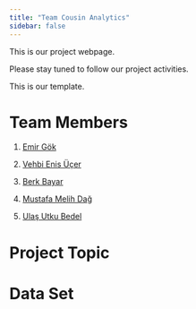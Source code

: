 ```yaml
---
title: "Team Cousin Analytics"
sidebar: false 
---
```


This is our project webpage.

Please stay tuned to follow our project activities.

This is our template.

# Team Members

1.  [Emir Gök](https://emu-hacettepe-analytics.github.io/emu430-fall2024-emirrgok/)

2.  [Vehbi Enis Üçer](https://emu-hacettepe-analytics.github.io/emu430-fall2024-enisucer/)

3.  [Berk Bayar](https://emu-hacettepe-analytics.github.io/emu430-fall2024-berkbyr/)

4.  [Mustafa Melih Dağ](https://emu-hacettepe-analytics.github.io/emu430-fall2024-melihdag1/)

5.  [Ulaş Utku Bedel](https://emu-hacettepe-analytics.github.io/emu430-fall2024-ulasutkubedel)

# Project Topic

# Data Set

